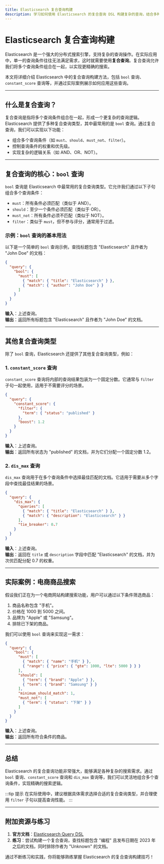 ```yaml
---
title: Elasticsearch 复合查询构建
description: 学习如何使用 Elasticsearch 的复合查询 DSL 构建复杂的查询，结合多种查询条件以满足实际需求。
---
```


# Elasticsearch 复合查询构建

Elasticsearch 是一个强大的分布式搜索引擎，支持复杂的查询操作。在实际应用中，单一的查询条件往往无法满足需求，这时就需要使用**复合查询**。复合查询允许我们将多个查询条件组合在一起，以实现更精确的搜索。

本文将详细介绍 Elasticsearch 中的复合查询构建方法，包括 `bool` 查询、`constant_score` 查询等，并通过实际案例展示如何应用这些查询。

---

## 什么是复合查询？

复合查询是指将多个查询条件组合在一起，形成一个更复杂的查询逻辑。Elasticsearch 提供了多种复合查询类型，其中最常用的是 `bool` 查询。通过复合查询，我们可以实现以下功能：

- 组合多个查询条件（如 `must`、`should`、`must_not`、`filter`）。
- 控制查询条件的权重和优先级。
- 实现复杂的逻辑关系（如 AND、OR、NOT）。

---

## 复合查询的核心：`bool` 查询

`bool` 查询是 Elasticsearch 中最常用的复合查询类型。它允许我们通过以下子句组合多个查询条件：

- `must`：所有条件必须匹配（类似于 AND）。
- `should`：至少一个条件必须匹配（类似于 OR）。
- `must_not`：所有条件必须不匹配（类似于 NOT）。
- `filter`：类似于 `must`，但不参与评分，通常用于过滤。

### 示例：`bool` 查询的基本用法

以下是一个简单的 `bool` 查询示例，查找标题包含 "Elasticsearch" 且作者为 "John Doe" 的文档：

```json
{
  "query": {
    "bool": {
      "must": [
        { "match": { "title": "Elasticsearch" } },
        { "match": { "author": "John Doe" } }
      ]
    }
  }
}
```

**输入**：上述查询。<br />
**输出**：返回所有标题包含 "Elasticsearch" 且作者为 "John Doe" 的文档。

---

## 其他复合查询类型

除了 `bool` 查询，Elasticsearch 还提供了其他复合查询类型，例如：

### 1. `constant_score` 查询

`constant_score` 查询将内部的查询结果包装为一个固定分数。它通常与 `filter` 子句一起使用，适用于不需要评分的场景。

```json
{
  "query": {
    "constant_score": {
      "filter": {
        "term": { "status": "published" }
      },
      "boost": 1.2
    }
  }
}
```

**输入**：上述查询。<br />
**输出**：返回所有状态为 "published" 的文档，并为它们分配一个固定分数 1.2。

### 2. `dis_max` 查询

`dis_max` 查询用于在多个查询条件中选择最佳匹配的文档。它适用于需要从多个字段中查找最佳结果的场景。

```json
{
  "query": {
    "dis_max": {
      "queries": [
        { "match": { "title": "Elasticsearch" } },
        { "match": { "description": "Elasticsearch" } }
      ],
      "tie_breaker": 0.7
    }
  }
}
```

**输入**：上述查询。<br />
**输出**：返回在 `title` 或 `description` 字段中匹配 "Elasticsearch" 的文档，并为次优匹配分配 0.7 的权重。

---

## 实际案例：电商商品搜索

假设我们正在为一个电商网站构建搜索功能，用户可以通过以下条件筛选商品：

1. 商品名称包含 "手机"。
2. 价格在 1000 到 5000 之间。
3. 品牌为 "Apple" 或 "Samsung"。
4. 排除已下架的商品。

我们可以使用 `bool` 查询来实现这一需求：

```json
{
  "query": {
    "bool": {
      "must": [
        { "match": { "name": "手机" } },
        { "range": { "price": { "gte": 1000, "lte": 5000 } } }
      ],
      "should": [
        { "term": { "brand": "Apple" } },
        { "term": { "brand": "Samsung" } }
      ],
      "minimum_should_match": 1,
      "must_not": [
        { "term": { "status": "下架" } }
      ]
    }
  }
}
```

**输入**：上述查询。<br />
**输出**：返回所有符合条件的商品。

---

## 总结

Elasticsearch 的复合查询功能非常强大，能够满足各种复杂的搜索需求。通过 `bool` 查询、`constant_score` 查询和 `dis_max` 查询等，我们可以灵活地组合多个查询条件，实现精确的搜索逻辑。

:::tip 提示
在实际使用中，建议根据具体需求选择合适的复合查询类型，并合理使用 `filter` 子句以提高查询性能。
:::

---

## 附加资源与练习

1. **官方文档**：[Elasticsearch Query DSL](https://www.elastic.co/guide/en/elasticsearch/reference/current/query-dsl.html)
2. **练习**：尝试构建一个复合查询，查找标题包含 "编程" 且发布日期在 2023 年之后的文档，同时排除作者为 "Unknown" 的文档。

通过不断练习和实践，你将能够熟练掌握 Elasticsearch 的复合查询构建技巧！